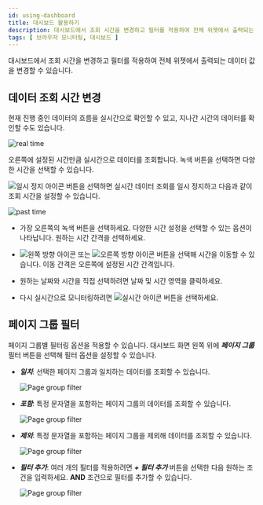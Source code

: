```yaml
---
id: using-dashboard
title: 대시보드 활용하기
description: 대시보드에서 조회 시간을 변경하고 필터를 적용하여 전체 위젯에서 출력되는 데이터 값을 변경할 수 있습니다.
tags: [ 브라우저 모니터링, 대시보드 ]
---
```


대시보드에서 조회 시간을 변경하고 필터를 적용하여 전체 위젯에서 출력되는 데이터 값을 변경할 수 있습니다.

## 데이터 조회 시간 변경

현재 진행 중인 데이터의 흐름을 실시간으로 확인할 수 있고, 지나간 시간의 데이터를 확인할 수도 있습니다.

![real time](/img/browser-time-selector.png)

오른쪽에 설정된 시간만큼 실시간으로 데이터를 조회합니다. 녹색 버튼을 선택하면 다양한 시간을 선택할 수 있습니다.

![일시 정지 아이콘](/img/ico-pause.svg) 버튼을 선택하면 실시간 데이터 조회를 일시 정지하고 다음과 같이 조회 시간을 설정할 수 있습니다.

![past time](/img/browser-time-selector-past.png)

* 가장 오른쪽의 녹색 버튼을 선택하세요. 다양한 시간 설정을 선택할 수 있는 옵션이 나타납니다. 원하는 시간 간격을 선택하세요.

* ![왼쪽 방향 아이콘](/img/left-arrow.svg) 또는 ![오른쪽 방향 아이콘](/img/right-arrow.svg) 버튼을 선택해 시간을 이동할 수 있습니다. 이동 간격은 오른쪽에 설정된 시간 간격입니다.

* 원하는 날짜와 시간을 직접 선택하려면 날짜 및 시간 영역을 클릭하세요.

* 다시 실시간으로 모니터링하려면 ![실시간 아이콘](/img/ico-play-time.svg) 버튼을 선택하세요.

## 페이지 그룹 필터

페이지 그룹별 필터링 옵션을 적용할 수 있습니다. 대시보드 화면 왼쪽 위에 ***페이지 그룹*** 필터 버튼을 선택해 필터 옵션을 설정할 수 있습니다. 

* ***일치***: 선택한 페이지 그룹과 일치하는 데이터를 조회할 수 있습니다.

  ![Page group filter](/img/browser-dashboard-filter.png)

- ***포함***: 특정 문자열을 포함하는 페이지 그룹의 데이터를 조회할 수 있습니다.

  ![Page group filter](/img/browser-dashboard-filter-include.png)

- ***제외***: 특정 문자열을 포함하는 페이지 그룹을 제외해 데이터를 조회할 수 있습니다.

  ![Page group filter](/img/browser-dashboard-filter-exclude.png)

- ***필터 추가***: 여러 개의 필터를 적용하려면 ***+ 필터 추가*** 버튼을 선택한 다음 원하는 조건을 입력하세요. **AND** 조건으로 필터를 추가할 수 있습니다.

  ![Page group filter](/img/browser-dashboard-filter-and.png)
